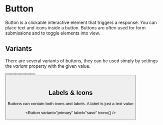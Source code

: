 
# Button

Button is a clickable interactive element that triggers a response.
You can place text and icons inside a button.
Buttons are often used for form submissions and to toggle elements into view.

## Variants

There are several variants of buttons, they can be used simply by settings the *variant* property with
the given value.

<ButtonGroup>
    <Button variant="default" label="default" />
    <Button variant="primary" label="primary" />
    <Button variant="info" label="info" />
    <Button variant="success" label="success" />
    <Button variant="warning" label="warning" />
    <Button variant="danger" label="danger" />
    <Button variant="selected" label="selected" />
</ButtonGroup>
<br />

## Labels & Icons

Buttons can contain both icons and labels. A label is just a text value

<Button variant="primary" label="save" icon={<Folder  />} />
